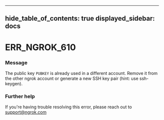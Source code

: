 

---
hide_table_of_contents: true
displayed_sidebar: docs
---


# ERR_NGROK_610

### Message
The public key `PUBKEY` is already used in a different account. Remove it from the other ngrok account or generate a new SSH key pair (hint: use ssh-keygen).

<ErrorDetails error="err_ngrok_610" />



### Further help
If you're having trouble resolving this error, please reach out to [support@ngrok.com](mailto:support@ngrok.com?subject=Help%20with%20ERR_NGROK_610)

